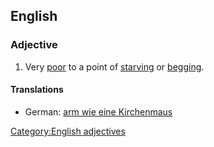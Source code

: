 ==English==

===Adjective===
{{infl|en|adjective|head=(as) [[poor]] as a [[church]] [[mouse]]}}

# {{simile}} Very [[poor]] to a point of [[starving]] or [[begging]].

====Translations====
*German: [[arm wie eine Kirchenmaus]]

[[Category:English adjectives]]